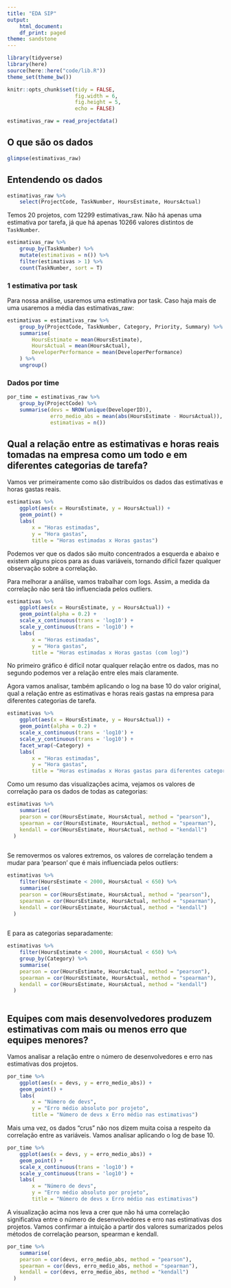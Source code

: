 ```yaml
---
title: "EDA SIP"
output:
    html_document:
    df_print: paged
theme: sandstone
---
```


```r
library(tidyverse)
library(here)
source(here::here("code/lib.R"))
theme_set(theme_bw())

knitr::opts_chunk$set(tidy = FALSE,
                      fig.width = 6,
                      fig.height = 5,
                      echo = FALSE)

```

```r
estimativas_raw = read_projectdata()
```

## O que são os dados

```r
glimpse(estimativas_raw)
```

## Entendendo os dados

```r
estimativas_raw %>% 
    select(ProjectCode, TaskNumber, HoursEstimate, HoursActual) 
```

Temos 20 projetos, com 12299 estimativas_raw. Não há apenas uma estimativa por tarefa, já que há apenas 10266 valores distintos de `TaskNumber`.

```r
estimativas_raw %>% 
    group_by(TaskNumber) %>% 
    mutate(estimativas = n()) %>% 
    filter(estimativas > 1) %>% 
    count(TaskNumber, sort = T)
```

### 1 estimativa por task

Para nossa análise, usaremos uma estimativa por task. Caso haja mais de uma usaremos a média das estimativas_raw:

```r
estimativas = estimativas_raw %>%
    group_by(ProjectCode, TaskNumber, Category, Priority, Summary) %>%
    summarise(
        HoursEstimate = mean(HoursEstimate),
        HoursActual = mean(HoursActual),
        DeveloperPerformance = mean(DeveloperPerformance)
    ) %>%
    ungroup()
```

### Dados por time

```r
por_time = estimativas_raw %>% 
    group_by(ProjectCode) %>% 
    summarise(devs = NROW(unique(DeveloperID)), 
              erro_medio_abs = mean(abs(HoursEstimate - HoursActual)), 
              estimativas = n())
```


## Qual a relação entre as estimativas e horas reais tomadas na empresa como um todo e em diferentes categorias de tarefa?

Vamos ver primeiramente como são distribuídos os dados das estimativas e horas gastas reais.

```r
estimativas %>%
    ggplot(aes(x = HoursEstimate, y = HoursActual)) + 
    geom_point() +
    labs(
        x = "Horas estimadas",
        y = "Hora gastas",
        title = "Horas estimadas x Horas gastas")
```

Podemos ver que os dados são muito concentrados a esquerda e abaixo e existem alguns picos para as duas variáveis, tornando difícil fazer qualquer observação sobre a correlação. 

Para melhorar a análise, vamos trabalhar com logs. Assim, a medida da correlação não será tão influenciada pelos outliers.

```r
estimativas %>%
    ggplot(aes(x = HoursEstimate, y = HoursActual)) + 
    geom_point(alpha = 0.2) +
    scale_x_continuous(trans = 'log10') +
    scale_y_continuous(trans = 'log10') +
    labs(
        x = "Horas estimadas",
        y = "Hora gastas",
        title = "Horas estimadas x Horas gastas (com log)")
```

No primeiro gráfico é difícil notar qualquer relação entre os dados, mas no segundo podemos ver a relação entre eles mais claramente.

Agora vamos analisar, também aplicando o log na base 10 do valor original, qual a relação entre as estimativas e horas reais gastas na empresa para diferentes categorias de tarefa.

```r
estimativas %>%
    ggplot(aes(x = HoursEstimate, y = HoursActual)) + 
    geom_point(alpha = 0.2) +
    scale_x_continuous(trans = 'log10') +
    scale_y_continuous(trans = 'log10') +
    facet_wrap(~Category) +
    labs(
        x = "Horas estimadas",
        y = "Hora gastas",
        title = "Horas estimadas x Horas gastas para diferentes categorias (com log)")
```

Como um resumo das visualizações acima, vejamos os valores de correlação para os dados de todas as categorias:
```r
estimativas %>%
    summarise(
    pearson = cor(HoursEstimate, HoursActual, method = "pearson"), 
    spearman = cor(HoursEstimate, HoursActual, method = "spearman"), 
    kendall = cor(HoursEstimate, HoursActual, method = "kendall")
  )
    
```

Se removermos os valores extremos, os valores de correlação tendem a mudar para 'pearson' que é mais influenciada pelos outliers:
```r
estimativas %>%
    filter(HoursEstimate < 2000, HoursActual < 650) %>% 
    summarise(
    pearson = cor(HoursEstimate, HoursActual, method = "pearson"), 
    spearman = cor(HoursEstimate, HoursActual, method = "spearman"), 
    kendall = cor(HoursEstimate, HoursActual, method = "kendall")
  )
    
```

E para as categorias separadamente:

```r
estimativas %>%
    filter(HoursEstimate < 2000, HoursActual < 650) %>% 
    group_by(Category) %>%
    summarise(
    pearson = cor(HoursEstimate, HoursActual, method = "pearson"), 
    spearman = cor(HoursEstimate, HoursActual, method = "spearman"), 
    kendall = cor(HoursEstimate, HoursActual, method = "kendall")
  )
    
```
## Equipes com mais desenvolvedores produzem estimativas com mais ou menos erro que equipes menores? 

Vamos analisar a relação entre o número de desenvolvedores e erro nas estimativas dos projetos.
```r
por_time %>%
    ggplot(aes(x = devs, y = erro_medio_abs)) + 
    geom_point() +
    labs(
        x = "Número de devs",
        y = "Erro médio absoluto por projeto",
        title = "Número de devs x Erro médio nas estimativas")

```

Mais uma vez, os dados "crus" não nos dizem muita coisa a respeito da correlação entre as variáveis. Vamos analisar aplicando o log de base 10.

```r
por_time %>%
    ggplot(aes(x = devs, y = erro_medio_abs)) + 
    geom_point() +
    scale_x_continuous(trans = 'log10') +
    scale_y_continuous(trans = 'log10') +
    labs(
        x = "Número de devs",
        y = "Erro médio absoluto por projeto",
        title = "Número de devs x Erro médio nas estimativas")

```

A visualização acima nos leva a crer que não há uma correlação significativa entre o número de desenvolvedores e erro nas estimativas dos projetos. Vamos confirmar a intuição a partir dos valores sumarizados pelos métodos de correlação pearson, spearman e kendall.

```r
por_time %>%
    summarise(
    pearson = cor(devs, erro_medio_abs, method = "pearson"), 
    spearman = cor(devs, erro_medio_abs, method = "spearman"), 
    kendall = cor(devs, erro_medio_abs, method = "kendall")
  )
```

